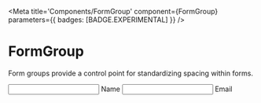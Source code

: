 

<Meta
  title='Components/FormGroup'
  component={FormGroup}
  parameters={{ badges: [BADGE.EXPERIMENTAL] }}
/>

# FormGroup

Form groups provide a control point for standardizing spacing within forms.

<Story name='FormGroup'>
  <div className='w-1/2'>
    <FormGroup>
      <Input>
        <Input.Label>Name</Input.Label>
        <Input.Field placeholder='' />
      </Input>
    </FormGroup>
    <FormGroup>
      <Input>
        <Input.Label>Email</Input.Label>
        <Input.Field placeholder='' />
      </Input>
    </FormGroup>
  </div>
</Story>
